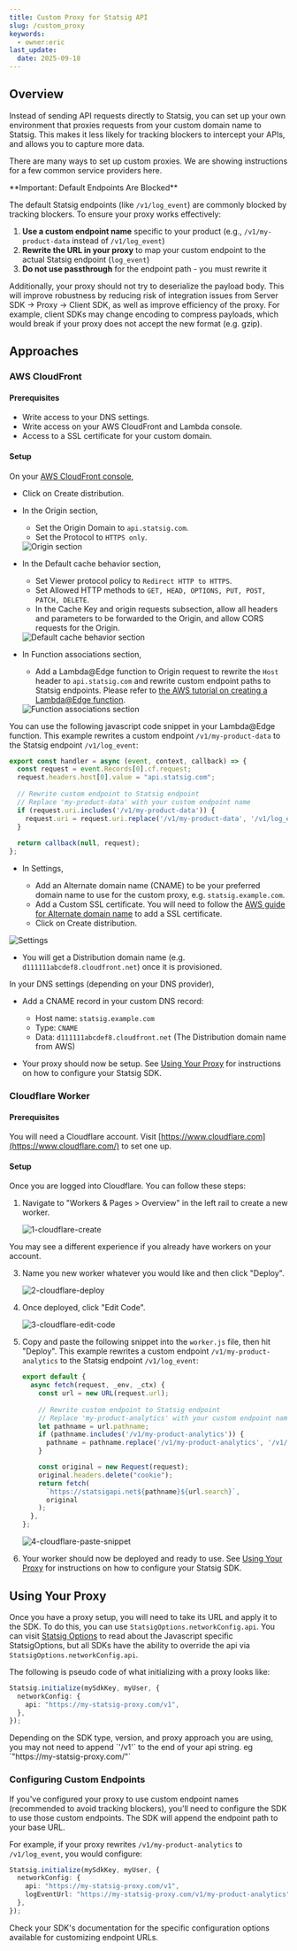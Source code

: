 ```yaml
---
title: Custom Proxy for Statsig API
slug: /custom_proxy
keywords:
  - owner:eric
last_update:
  date: 2025-09-18
---
```


## Overview

Instead of sending API requests directly to Statsig, you can set up your own environment that proxies requests from your custom domain name to Statsig. This makes it less likely for tracking blockers to intercept your APIs, and allows you to capture more data.

There are many ways to set up custom proxies. We are showing instructions for a few common service providers here.

<Warning>
**Important: Default Endpoints Are Blocked**

The default Statsig endpoints (like `/v1/log_event`) are commonly blocked by tracking blockers. To ensure your proxy works effectively:

1. **Use a custom endpoint name** specific to your product (e.g., `/v1/my-product-data` instead of `/v1/log_event`)
2. **Rewrite the URL in your proxy** to map your custom endpoint to the actual Statsig endpoint (`log_event`)
3. **Do not use passthrough** for the endpoint path - you must rewrite it

Additionally, your proxy should not try to deserialize the payload body. This will improve robustness by reducing risk of integration issues from Server SDK -> Proxy -> Client SDK, as well as improve efficiency of the proxy. For example, client SDKs may change encoding to compress payloads, which would break if your proxy does not accept the new format (e.g. gzip).
</Warning>

## Approaches

### AWS CloudFront

#### Prerequisites

- Write access to your DNS settings.
- Write access on your AWS CloudFront and Lambda console.
- Access to a SSL certificate for your custom domain.

#### Setup

On your [AWS CloudFront console](https://console.aws.amazon.com/cloudfront/),

- Click on Create distribution.
- In the Origin section,

  - Set the Origin Domain to `api.statsig.com`.
  - Set the Protocol to `HTTPS only`.

  <Frame>
    <img src="https://user-images.githubusercontent.com/7304774/178337858-834c6762-15b4-410d-91bb-68e04932523e.png" alt="Origin section" />
  </Frame>

- In the Default cache behavior section,

  - Set Viewer protocol policy to `Redirect HTTP to HTTPS`.
  - Set Allowed HTTP methods to `GET, HEAD, OPTIONS, PUT, POST, PATCH, DELETE`.
  - In the Cache Key and origin requests subsection, allow all headers and parameters to be forwarded to the Origin, and allow CORS requests for the Origin.

  <Frame>
    <img src="https://user-images.githubusercontent.com/7304774/178590547-acdedcb6-e15a-4086-a29f-0657242d9894.png" alt="Default cache behavior section" />
  </Frame>

- In Function associations section,

  - Add a Lambda@Edge function to Origin request to rewrite the `Host` header to `api.statsig.com` and rewrite custom endpoint paths to Statsig endpoints. Please refer to [the AWS tutorial on creating a Lambda@Edge function](https://docs.aws.amazon.com/AmazonCloudFront/latest/DeveloperGuide/lambda-edge-how-it-works-tutorial.html).

  <Frame>
    <img src="https://user-images.githubusercontent.com/7304774/178591897-a93a046a-c76f-4fc6-ab0c-86452de99be7.png" alt="Function associations section" />
  </Frame>

You can use the following javascript code snippet in your Lambda@Edge function. This example rewrites a custom endpoint `/v1/my-product-data` to the Statsig endpoint `/v1/log_event`:

```javascript
export const handler = async (event, context, callback) => {
  const request = event.Records[0].cf.request;
  request.headers.host[0].value = "api.statsig.com";
  
  // Rewrite custom endpoint to Statsig endpoint
  // Replace 'my-product-data' with your custom endpoint name
  if (request.uri.includes('/v1/my-product-data')) {
    request.uri = request.uri.replace('/v1/my-product-data', '/v1/log_event');
  }
  
  return callback(null, request);
};
```

- In Settings,

  - Add an Alternate domain name (CNAME) to be your preferred domain name to use for the custom proxy, e.g. `statsig.example.com`.
  - Add a Custom SSL certificate. You will need to follow the [AWS guide for Alternate domain name](https://docs.aws.amazon.com/AmazonCloudFront/latest/DeveloperGuide/CNAMEs.html#alternate-domain-names-requirements) to add a SSL certificate.
  - Click on Create distribution.

<Frame>
  <img src="https://user-images.githubusercontent.com/7304774/178337890-828e9f37-dd28-43a3-adc1-061052916045.png" alt="Settings" />
</Frame>

- You will get a Distribution domain name (e.g. `d111111abcdef8.cloudfront.net`) once it is provisioned.

In your DNS settings (depending on your DNS provider),

- Add a CNAME record in your custom DNS record:

  - Host name: `statsig.example.com`
  - Type: `CNAME`
  - Data: `d111111abcdef8.cloudfront.net` (The Distribution domain name from AWS)

- Your proxy should now be setup. See [Using Your Proxy](#using-your-proxy) for instructions on how to configure your Statsig SDK.

### Cloudflare Worker

#### Prerequisites

You will need a Cloudflare account. Visit [https://www.cloudflare.com](https://www.cloudflare.com/) to set one up.

#### Setup

Once you are logged into Cloudflare. You can follow these steps:

1.  Navigate to "Workers & Pages > Overview" in the left rail to create a new worker.

    <Frame>
      <img src="https://github.com/statsig-io/statsig-kit/assets/95646168/39bcd1ad-ddcc-4be9-9d71-905ed6a90b8b" alt="1-cloudflare-create" />
    </Frame>

<Note>
    You may see a different experience if you already have workers on your account.
</Note>

3.  Name you new worker whatever you would like and then click "Deploy".

    <Frame>
      <img src="https://github.com/statsig-io/statsig-kit/assets/95646168/9d728e12-675e-4648-b6ee-ce84c72b305c" alt="2-cloudflare-deploy" />
    </Frame>

4.  Once deployed, click "Edit Code".

    <Frame>
      <img src="https://github.com/statsig-io/statsig-kit/assets/95646168/8c971a58-5bb7-4faa-a7ba-4574ab29f0ce" alt="3-cloudflare-edit-code" />
    </Frame>

5.  Copy and paste the following snippet into the `worker.js` file, then hit "Deploy". This example rewrites a custom endpoint `/v1/my-product-analytics` to the Statsig endpoint `/v1/log_event`:

    ```javascript
    export default {
      async fetch(request, _env, _ctx) {
        const url = new URL(request.url);
        
        // Rewrite custom endpoint to Statsig endpoint
        // Replace 'my-product-analytics' with your custom endpoint name
        let pathname = url.pathname;
        if (pathname.includes('/v1/my-product-analytics')) {
          pathname = pathname.replace('/v1/my-product-analytics', '/v1/log_event');
        }

        const original = new Request(request);
        original.headers.delete("cookie");
        return fetch(
          `https://statsigapi.net${pathname}${url.search}`,
          original
        );
      },
    };
    ```

    <Frame>
      <img src="https://github.com/statsig-io/statsig-kit/assets/95646168/558498dd-159f-409e-acef-a31e0dff86c2" alt="4-cloudflare-paste-snippet" />
    </Frame>

6.  Your worker should now be deployed and ready to use. See [Using Your Proxy](#using-your-proxy) for instructions on how to configure your Statsig SDK.

## Using Your Proxy

Once you have a proxy setup, you will need to take its URL and apply it to the SDK. To do this, you can use `StatsigOptions.networkConfig.api`. You can visit [Statsig Options](/client/javascript-sdk#statsig-options) to read about the Javascript specific StatsigOptions, but all SDKs have the ability to override the api via `StatsigOptions.networkConfig.api`.

The following is pseudo code of what initializing with a proxy looks like:

```typescript
Statsig.initialize(mySdkKey, myUser, {
  networkConfig: {
    api: "https://my-statsig-proxy.com/v1",
  },
});
```

<Note>
Depending on the SDK type, version, and proxy approach you are using, you may not need to append `'/v1'` to the end of your api string. eg `"https://my-statsig-proxy.com/"`
</Note>

### Configuring Custom Endpoints

If you've configured your proxy to use custom endpoint names (recommended to avoid tracking blockers), you'll need to configure the SDK to use those custom endpoints. The SDK will append the endpoint path to your base URL.

For example, if your proxy rewrites `/v1/my-product-analytics` to `/v1/log_event`, you would configure:

```typescript
Statsig.initialize(mySdkKey, myUser, {
  networkConfig: {
    api: "https://my-statsig-proxy.com/v1",
    logEventUrl: "https://my-statsig-proxy.com/v1/my-product-analytics",
  },
});
```

Check your SDK's documentation for the specific configuration options available for customizing endpoint URLs.
